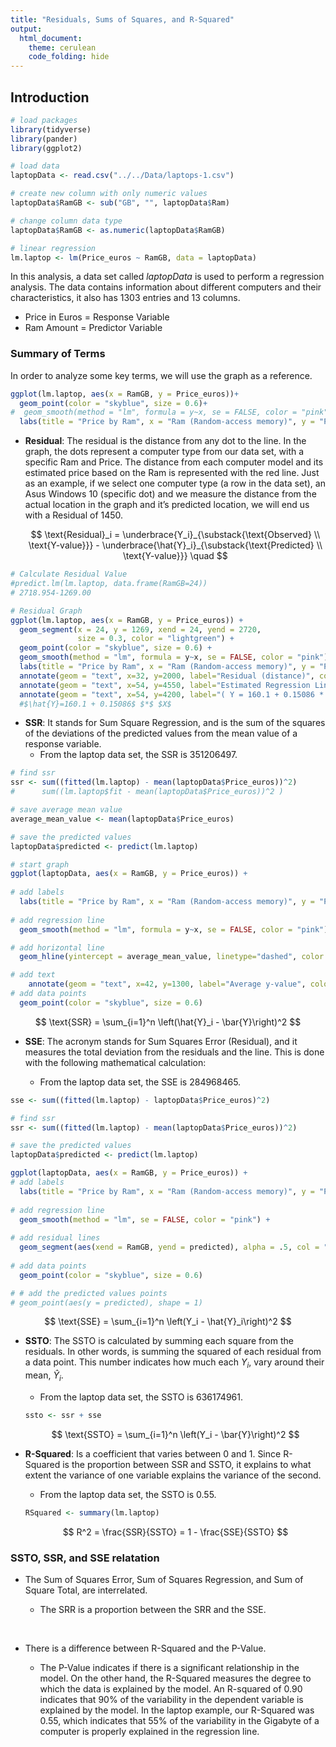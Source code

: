 ```yaml
---
title: "Residuals, Sums of Squares, and R-Squared"
output:
  html_document:
    theme: cerulean
    code_folding: hide
---
```




## Introduction

```r
# load packages
library(tidyverse)
library(pander)
library(ggplot2)

# load data
laptopData <- read.csv("../../Data/laptops-1.csv")

# create new column with only numeric values
laptopData$RamGB <- sub("GB", "", laptopData$Ram)

# change column data type
laptopData$RamGB <- as.numeric(laptopData$RamGB)

# linear regression
lm.laptop <- lm(Price_euros ~ RamGB, data = laptopData)

```

In this analysis, a data set called *laptopData* is used to perform a regression analysis. The data contains information about different computers and their characteristics, it also has 1303 entries and 13 columns.

* Price in Euros    =   Response Variable
* Ram Amount        =   Predictor Variable


### Summary of Terms

In order to analyze some key terms, we will use the graph as a reference.

```r

ggplot(lm.laptop, aes(x = RamGB, y = Price_euros))+
  geom_point(color = "skyblue", size = 0.6)+
#  geom_smooth(method = "lm", formula = y~x, se = FALSE, color = "pink") +
  labs(title = "Price by Ram", x = "Ram (Random-access memory)", y = "Price in Euros", subtitle = "Raw graph")
```

* **Residual**: The residual is the distance from any dot to the line. In the graph, the dots represent a computer type from our data set, with a specific Ram and Price. The distance from each computer model and its estimated price based on the Ram is represented with the red line. Just as an example, if we select one computer type (a row in the data set), an Asus Windows 10 (specific dot) and we measure the distance from the actual location in the graph and it's predicted location, we will end us with a Residual of 1450.

  $$
  \text{Residual}_i = \underbrace{Y_i}_{\substack{\text{Observed} \\ \text{Y-value}}} - \underbrace{\hat{Y}_i}_{\substack{\text{Predicted} \\ \text{Y-value}}} \quad
  $$
  
```r
# Calculate Residual Value
#predict.lm(lm.laptop, data.frame(RamGB=24))
# 2718.954-1269.00

# Residual Graph
ggplot(lm.laptop, aes(x = RamGB, y = Price_euros)) +
  geom_segment(x = 24, y = 1269, xend = 24, yend = 2720,
               size = 0.3, color = "lightgreen") +
  geom_point(color = "skyblue", size = 0.6) +
  geom_smooth(method = "lm", formula = y~x, se = FALSE, color = "pink") +
  labs(title = "Price by Ram", x = "Ram (Random-access memory)", y = "Price in Euros", subtitle = "Residual") +
  annotate(geom = "text", x=32, y=2000, label="Residual (distance)", color="black") +
  annotate(geom = "text", x=54, y=4550, label="Estimated Regression Line", color="black") +
  annotate(geom = "text", x=54, y=4200, label="( Y = 160.1 + 0.15086 * X )", color="black")
  #$\hat{Y}=160.1 + 0.15086$ $*$ $X$
```

* **SSR**: It stands for Sum Square Regression, and is the sum of the squares of the deviations of the predicted values from the mean value of a response variable.
  * From the laptop data set, the SSR is 351206497.

```r
# find ssr
ssr <- sum((fitted(lm.laptop) - mean(laptopData$Price_euros))^2)
#      sum((lm.laptop$fit - mean(laptopData$Price_euros))^2 )

# save average mean value
average_mean_value <- mean(laptopData$Price_euros)

# save the predicted values
laptopData$predicted <- predict(lm.laptop)

# start graph
ggplot(laptopData, aes(x = RamGB, y = Price_euros)) +
  
# add labels
  labs(title = "Price by Ram", x = "Ram (Random-access memory)", y = "Price in Euros", subtitle = "Sum Square Regression Plot") +
  
# add regression line
  geom_smooth(method = "lm", formula = y~x, se = FALSE, color = "pink") +

# add horizontal line
  geom_hline(yintercept = average_mean_value, linetype="dashed", color = "gray", size=0.3) +

# add text
    annotate(geom = "text", x=42, y=1300, label="Average y-value", color="black") +
# add data points
  geom_point(color = "skyblue", size = 0.6)

```

  $$
  \text{SSR} = \sum_{i=1}^n \left(\hat{Y}_i - \bar{Y}\right)^2
  $$

* **SSE**: The acronym stands for Sum Squares Error (Residual), and it measures the total deviation from the residuals and the line. This is done with the following mathematical calculation:

  * From the laptop data set, the SSE is 284968465.

```r
sse <- sum((fitted(lm.laptop) - laptopData$Price_euros)^2)

# find ssr
ssr <- sum((fitted(lm.laptop) - mean(laptopData$Price_euros))^2)

# save the predicted values
laptopData$predicted <- predict(lm.laptop)

ggplot(laptopData, aes(x = RamGB, y = Price_euros)) +
# add labels
  labs(title = "Price by Ram", x = "Ram (Random-access memory)", y = "Price in Euros", subtitle = "Sum Squares Error (Residual)") +
  
# add regression line
  geom_smooth(method = "lm", se = FALSE, color = "pink") +
  
# add residual lines
  geom_segment(aes(xend = RamGB, yend = predicted), alpha = .5, col = "lightgreen") +
  
# add data points
  geom_point(color = "skyblue", size = 0.6)

# # add the predicted values points
# geom_point(aes(y = predicted), shape = 1)

```

  $$
  \text{SSE} = \sum_{i=1}^n \left(Y_i - \hat{Y}_i\right)^2
  $$

* **SSTO**: The SSTO is calculated by summing each square from the residuals. In other words, is summing the squared of each residual from a data point. This number indicates how much each $Y_i$, vary around their mean, $\hat{Y}_i$. 

  * From the laptop data set, the SSTO is 636174961.
```r
ssto <- ssr + sse
```

  $$
  \text{SSTO} = \sum_{i=1}^n \left(Y_i - \bar{Y}\right)^2
  $$

* **R-Squared**: Is a coefficient that varies between 0 and 1. Since R-Squared is the proportion between SSR and SSTO, it explains to what extent the variance of one variable explains the variance of the second.

  * From the laptop data set, the SSTO is 0.55.
```r
RSquared <- summary(lm.laptop)
```

  $$
  R^2 = \frac{SSR}{SSTO} = 1 - \frac{SSE}{SSTO}
  $$

### SSTO, SSR, and SSE relatation

* The Sum of Squares Error, Sum of Squares Regression, and Sum of Square Total, are interrelated.

  * The SRR is a proportion between the SRR and the SSE.
  
<p>&nbsp;</p>

* There is a difference between R-Squared and the P-Value.

  * The P-Value indicates if there is a significant relationship in the model. On the other hand, the R-Squared measures the degree to which the data is explained by the model. An R-squared of 0.90 indicates that 90% of the variability in the dependent variable is explained by the model. In the laptop example, our R-Squared was 0.55, which indicates that 55% of the variability in the Gigabyte of a computer is properly explained in the regression line.
  
<p>&nbsp;</p>
<p>&nbsp;</p>
<p>&nbsp;</p>
<p>&nbsp;</p>
<p>&nbsp;</p>
<p>&nbsp;</p>
<p>&nbsp;</p>
<p>&nbsp;</p>
<p>&nbsp;</p>
<p>&nbsp;</p>
<p>&nbsp;</p>
<p>&nbsp;</p>







